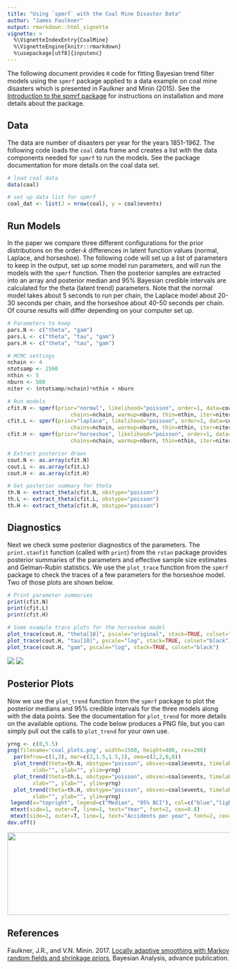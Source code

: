 ```yaml
---
title: "Using `spmrf` with the Coal Mine Disaster Data"
author: "James Faulkner"
output: rmarkdown::html_vignette
vignette: >
  %\VignetteIndexEntry{CoalMine}
  %\VignetteEngine{knitr::rmarkdown}
  %\usepackage[utf8]{inputenc}
---
```




The following document provides `R` code for fitting Bayesian trend filter models using the `spmrf` package applied to a data example on coal mine disasters which is presented in Faulkner and Minin (2015). See the [Introduction to the spmrf package](introduction_to_spmrf.html) for instructions on installation and more details about the package.


## Data

The data are number of disasters per year for the years 1851-1962.  The following code loads the `coal` data frame and creates a list with the data components needed for `spmrf` to run the models.  See the package documentation for more details on the coal data set.

```r
# load coal data
data(coal)

# set up data list for spmrf
coal_dat <- list(J = nrow(coal), y = coal$events)

```

## Run Models

In the paper we compare three different configurations for the prior distributions on the order-*k* differences in latent function values (normal, Laplace, and horseshoe).  The following code will set up a list of parameters to keep in the output, set up some model run parameters, and will run the models with the `spmrf` function.  Then the posterior samples are extracted into an array and posterior median and 95% Bayesian credible intervals are calculated for the theta (latent trend) parameters.  Note that the normal model takes about 5 seconds to run per chain, the Laplace model about 20-30 seconds per chain, and the horseshoe about 40-50 seconds per chain.  Of course results will differ depending on your computer set up. 


```r
# Parameters to keep 
pars.N <- c("theta", "gam") 
pars.L <- c("theta", "tau", "gam") 
pars.H <- c("theta", "tau", "gam") 

# MCMC settings
nchain <- 4
ntotsamp <- 2500
nthin <- 5
nburn <- 500
niter <- (ntotsamp/nchain)*nthin + nburn

# Run models
cfit.N <- spmrf(prior="normal", likelihood="poisson", order=1, data=coal_dat, par=pars.N, 
					chains=nchain, warmup=nburn, thin=nthin, iter=niter)
cfit.L <- spmrf(prior="laplace", likelihood="poisson", order=1, data=coal_dat, par=pars.L, 
					chains=nchain, warmup=nburn, thin=nthin, iter=niter)
cfit.H <- spmrf(prior="horseshoe", likelihood="poisson", order=1, data=coal_dat, par=pars.H, 
					chains=nchain, warmup=nburn, thin=nthin, iter=niter)

# Extract posterior draws
cout.N <- as.array(cfit.N)
cout.L <- as.array(cfit.L)
cout.H <- as.array(cfit.H)

# Get posterior summary for theta
th.N <- extract_theta(cfit.N, obstype="poisson")
th.L <- extract_theta(cfit.L, obstype="poisson")
th.H <- extract_theta(cfit.H, obstype="poisson")

```

## Diagnostics

Next we check some posterior diagnostics of the parameters.  The `print.stanfit` function (called with `print`) from the `rstan` package provides posterior summaries of the parameters and effective sample size estimates and Gelman-Rubin statistics.  We use the `plot_trace` function from the `spmrf` package to check the traces of a few parameters for the horseshoe model.  Two of those plots are shown below. 

```r

# Print parameter summaries
print(cfit.N)
print(cfit.L)
print(cfit.H)

# Some example trace plots for the horseshoe model
plot_trace(cout.H, "theta[10]", pscale="original", stack=TRUE, colset="black")
plot_trace(cout.H, "tau[10]", pscale="log", stack=TRUE, colset="black")
plot_trace(cout.H, "gam", pscale="log", stack=TRUE, colset="black")


```

<img src="figure/trace_theta20_coal_H.png" />
<img src="figure/trace_gamma_coal_H.png" />


## Posterior Plots

Now we use the `plot_trend` function from the `spmrf` package to plot the posterior medians and 95% credible intervals for the three models along with the data points.  See the documentation for `plot_trend` for more details on the available options.  The code below produces a PNG file, but you can simply pull out the calls to `plot_trend` for your own use.

```r

yrng <- c(0,5.5)
png(filename='coal_plots.png', width=1500, height=400, res=200)
  par(mfrow=c(1,3), mar=c(2,1.5,1.5,1), oma=c(2,2,0,0))
  plot_trend(theta=th.N, obstype="poisson", obsvec=coal$events, timelab=coal$year, main="Normal", 
		xlab="", ylab="", ylim=yrng)
  plot_trend(theta=th.L, obstype="poisson", obsvec=coal$events, timelab=coal$year,, main="Laplace", 
		xlab="", ylab="", ylim=yrng)
  plot_trend(theta=th.H, obstype="poisson", obsvec=coal$events, timelab=coal$year, main="Horseshoe", 
		xlab="", ylab="", ylim=yrng)
 legend(x="topright", legend=c("Median", "95% BCI"), col=c("blue","lightblue"), lwd=3, bty="n", cex=1)
 mtext(side=1, outer=T, line=1, text="Year", font=2, cex=0.8)
 mtext(side=2, outer=T, line=1, text="Accidents per year", font=2, cex=0.8)
dev.off()


```

<img src="figure/coal_plots.png" height=187 width=700 />


## References

Faulkner, J.R., and V.N. Minin.  2017. [Locally adaptive smoothing with Markov random fields and shrinkage priors](http://projecteuclid.org/euclid.ba/1487905413), Bayesian Analysis, advance publication.




